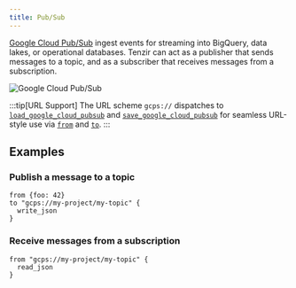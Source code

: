 ```yaml
---
title: Pub/Sub
---
```


[Google Cloud Pub/Sub](https://cloud.google.com/pubsub) ingest events for
streaming into BigQuery, data lakes, or operational databases. Tenzir can act as
a publisher that sends messages to a topic, and as a subscriber that receives
messages from a subscription.

![Google Cloud Pub/Sub](pubsub.svg)

:::tip[URL Support]
The URL scheme `gcps://` dispatches to
[`load_google_cloud_pubsub`](../../../tql2/operators/load_google_cloud_pubsub.md)
and
[`save_google_cloud_pubsub`](../../../tql2/operators/save_google_cloud_pubsub.md)
for seamless URL-style use via [`from`](../../../tql2/operators/from.md) and
[`to`](../../../tql2/operators/to.md).
:::

## Examples

### Publish a message to a topic

```tql
from {foo: 42}
to "gcps://my-project/my-topic" {
  write_json
}
```

### Receive messages from a subscription

```tql
from "gcps://my-project/my-topic" {
  read_json
}
```
